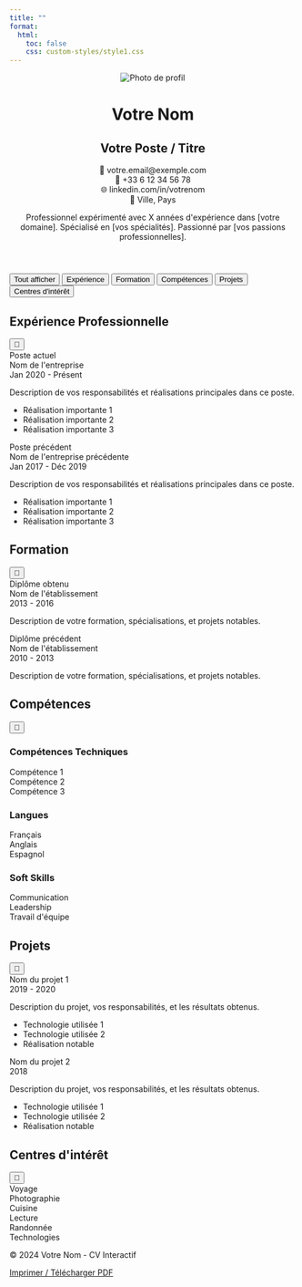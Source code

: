 ```yaml
---
title: ""
format:
  html:
    toc: false
    css: custom-styles/style1.css
---
```


```{=html}
<div class="cv-container">
    <header>
        <div class="profile-container">
            <img src="profile.jpg" alt="Photo de profil" class="profile-picture">
            <div class="header-content">
                <h1>Votre Nom</h1>
                <h2>Votre Poste / Titre</h2>
                <div class="contact-info">
                    <div>
                        <span>📧</span>
                        <span>votre.email@exemple.com</span>
                    </div>
                    <div>
                        <span>📱</span>
                        <span>+33 6 12 34 56 78</span>
                    </div>
                    <div>
                        <span>🌐</span>
                        <span>linkedin.com/in/votrenom</span>
                    </div>
                    <div>
                        <span>📍</span>
                        <span>Ville, Pays</span>
                    </div>
                </div>
            </div>
        </div>
        <p>Professionnel expérimenté avec X années d'expérience dans [votre domaine]. Spécialisé en [vos spécialités]. Passionné par [vos passions professionnelles].</p>
    </header>
    
    <nav>
        <div class="filter-buttons">
            <button class="filter-btn active" data-filter="all">Tout afficher</button>
            <button class="filter-btn" data-filter="experience">Expérience</button>
            <button class="filter-btn" data-filter="education">Formation</button>
            <button class="filter-btn" data-filter="skills">Compétences</button>
            <button class="filter-btn" data-filter="projects">Projets</button>
            <button class="filter-btn" data-filter="interests">Centres d'intérêt</button>
        </div>
    </nav>
    
    <main>
        <section id="experience" class="section" data-category="experience">
            <div class="section-header">
                <h2>Expérience Professionnelle</h2>
                <button class="toggle-button" aria-label="Toggle section">🔽</button>
            </div>
            <div class="section-content">
                <div class="entry">
                    <div class="entry-header">
                        <div class="entry-title">Poste actuel</div>
                        <div class="entry-subtitle">Nom de l'entreprise</div>
                        <div class="entry-date">Jan 2020 - Présent</div>
                    </div>
                    <div class="entry-content">
                        <p>Description de vos responsabilités et réalisations principales dans ce poste.</p>
                        <ul>
                            <li>Réalisation importante 1</li>
                            <li>Réalisation importante 2</li>
                            <li>Réalisation importante 3</li>
                        </ul>
                    </div>
                </div>
                
                <div class="entry">
                    <div class="entry-header">
                        <div class="entry-title">Poste précédent</div>
                        <div class="entry-subtitle">Nom de l'entreprise précédente</div>
                        <div class="entry-date">Jan 2017 - Déc 2019</div>
                    </div>
                    <div class="entry-content">
                        <p>Description de vos responsabilités et réalisations principales dans ce poste.</p>
                        <ul>
                            <li>Réalisation importante 1</li>
                            <li>Réalisation importante 2</li>
                            <li>Réalisation importante 3</li>
                        </ul>
                    </div>
                </div>
            </div>
        </section>
        
        <section id="education" class="section" data-category="education">
            <div class="section-header">
                <h2>Formation</h2>
                <button class="toggle-button" aria-label="Toggle section">🔽</button>
            </div>
            <div class="section-content">
                <div class="entry">
                    <div class="entry-header">
                        <div class="entry-title">Diplôme obtenu</div>
                        <div class="entry-subtitle">Nom de l'établissement</div>
                        <div class="entry-date">2013 - 2016</div>
                    </div>
                    <div class="entry-content">
                        <p>Description de votre formation, spécialisations, et projets notables.</p>
                    </div>
                </div>
                
                <div class="entry">
                    <div class="entry-header">
                        <div class="entry-title">Diplôme précédent</div>
                        <div class="entry-subtitle">Nom de l'établissement</div>
                        <div class="entry-date">2010 - 2013</div>
                    </div>
                    <div class="entry-content">
                        <p>Description de votre formation, spécialisations, et projets notables.</p>
                    </div>
                </div>
            </div>
        </section>
        
        <section id="skills" class="section" data-category="skills">
            <div class="section-header">
                <h2>Compétences</h2>
                <button class="toggle-button" aria-label="Toggle section">🔽</button>
            </div>
            <div class="section-content">
                <div class="skills-container">
                    <div class="skill-category">
                        <h3>Compétences Techniques</h3>
                        <div class="skill-item">
                            <span class="skill-name">Compétence 1</span>
                            <div class="skill-bar">
                                <div class="skill-level" style="width: 90%;"></div>
                            </div>
                        </div>
                        <div class="skill-item">
                            <span class="skill-name">Compétence 2</span>
                            <div class="skill-bar">
                                <div class="skill-level" style="width: 75%;"></div>
                            </div>
                        </div>
                        <div class="skill-item">
                            <span class="skill-name">Compétence 3</span>
                            <div class="skill-bar">
                                <div class="skill-level" style="width: 85%;"></div>
                            </div>
                        </div>
                    </div>
                    
                    <div class="skill-category">
                        <h3>Langues</h3>
                        <div class="skill-item">
                            <span class="skill-name">Français</span>
                            <div class="skill-bar">
                                <div class="skill-level" style="width: 100%;"></div>
                            </div>
                        </div>
                        <div class="skill-item">
                            <span class="skill-name">Anglais</span>
                            <div class="skill-bar">
                                <div class="skill-level" style="width: 85%;"></div>
                            </div>
                        </div>
                        <div class="skill-item">
                            <span class="skill-name">Espagnol</span>
                            <div class="skill-bar">
                                <div class="skill-level" style="width: 60%;"></div>
                            </div>
                        </div>
                    </div>
                    
                    <div class="skill-category">
                        <h3>Soft Skills</h3>
                        <div class="skill-item">
                            <span class="skill-name">Communication</span>
                            <div class="skill-bar">
                                <div class="skill-level" style="width: 95%;"></div>
                            </div>
                        </div>
                        <div class="skill-item">
                            <span class="skill-name">Leadership</span>
                            <div class="skill-bar">
                                <div class="skill-level" style="width: 80%;"></div>
                            </div>
                        </div>
                        <div class="skill-item">
                            <span class="skill-name">Travail d'équipe</span>
                            <div class="skill-bar">
                                <div class="skill-level" style="width: 90%;"></div>
                            </div>
                        </div>
                    </div>
                </div>
            </div>
        </section>
        
        <section id="projects" class="section" data-category="projects">
            <div class="section-header">
                <h2>Projets</h2>
                <button class="toggle-button" aria-label="Toggle section">🔽</button>
            </div>
            <div class="section-content">
                <div class="entry">
                    <div class="entry-header">
                        <div class="entry-title">Nom du projet 1</div>
                        <div class="entry-date">2019 - 2020</div>
                    </div>
                    <div class="entry-content">
                        <p>Description du projet, vos responsabilités, et les résultats obtenus.</p>
                        <ul>
                            <li>Technologie utilisée 1</li>
                            <li>Technologie utilisée 2</li>
                            <li>Réalisation notable</li>
                        </ul>
                    </div>
                </div>
                
                <div class="entry">
                    <div class="entry-header">
                        <div class="entry-title">Nom du projet 2</div>
                        <div class="entry-date">2018</div>
                    </div>
                    <div class="entry-content">
                        <p>Description du projet, vos responsabilités, et les résultats obtenus.</p>
                        <ul>
                            <li>Technologie utilisée 1</li>
                            <li>Technologie utilisée 2</li>
                            <li>Réalisation notable</li>
                        </ul>
                    </div>
                </div>
            </div>
        </section>
        
        <section id="interests" class="section" data-category="interests">
            <div class="section-header">
                <h2>Centres d'intérêt</h2>
                <button class="toggle-button" aria-label="Toggle section">🔽</button>
            </div>
            <div class="section-content">
                <div class="interests">
                    <div class="interest-item">Voyage</div>
                    <div class="interest-item">Photographie</div>
                    <div class="interest-item">Cuisine</div>
                    <div class="interest-item">Lecture</div>
                    <div class="interest-item">Randonnée</div>
                    <div class="interest-item">Technologies</div>
                </div>
            </div>
        </section>
    </main>
    
    <footer>
        <p>© 2024 Votre Nom - CV Interactif</p>
        <a href="#" class="download-button" id="print-button">Imprimer / Télécharger PDF</a>
    </footer>
</div>

<script>
    document.addEventListener('DOMContentLoaded', function() {
        // Filter functionality
        const filterButtons = document.querySelectorAll('.filter-btn');
        const sections = document.querySelectorAll('.section');
        
        filterButtons.forEach(button => {
            button.addEventListener('click', () => {
                // Remove active class from all buttons
                filterButtons.forEach(btn => btn.classList.remove('active'));
                
                // Add active class to clicked button
                button.classList.add('active');
                
                const filter = button.getAttribute('data-filter');
                
                // Show/hide sections based on filter
                sections.forEach(section => {
                    if (filter === 'all' || section.getAttribute('data-category') === filter) {
                        section.classList.remove('hidden');
                    } else {
                        section.classList.add('hidden');
                    }
                });
            });
        });
        
        // Toggle section content
        const toggleButtons = document.querySelectorAll('.toggle-button');
        
        toggleButtons.forEach(button => {
            button.addEventListener('click', () => {
                const sectionContent = button.parentElement.nextElementSibling;
                
                if (sectionContent.style.display === 'none') {
                    sectionContent.style.display = 'block';
                    button.textContent = '🔽';
                } else {
                    sectionContent.style.display = 'none';
                    button.textContent = '▶️';
                }
            });
        });
        
        // Print functionality
        const printButton = document.getElementById('print-button');
        
        printButton.addEventListener('click', (e) => {
            e.preventDefault();
            
            // Show all sections before printing
            sections.forEach(section => {
                section.classList.remove('hidden');
                const sectionContent = section.querySelector('.section-content');
                if (sectionContent) {
                    sectionContent.style.display = 'block';
                }
            });
            
            window.print();
        });
    });
</script>
```
